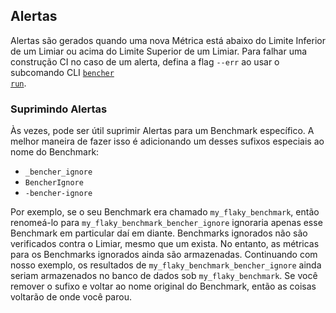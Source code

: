 ## Alertas
Alertas são gerados quando uma nova Métrica está abaixo do Limite Inferior de um Limiar ou acima do Limite Superior de um Limiar.
Para falhar uma construção CI no caso de um alerta, defina a flag `--err` ao usar o subcomando CLI <code><a href="/docs/pt/explanation/bencher-run/">bencher run</a></code>.

### Suprimindo Alertas
Às vezes, pode ser útil suprimir Alertas para um Benchmark específico.
A melhor maneira de fazer isso é adicionando um desses sufixos especiais ao nome do Benchmark:

- `_bencher_ignore`
- `BencherIgnore`
- `-bencher-ignore`

Por exemplo, se o seu Benchmark era chamado `my_flaky_benchmark`, então renomeá-lo para `my_flaky_benchmark_bencher_ignore`
ignoraria apenas esse Benchmark em particular daí em diante.
Benchmarks ignorados não são verificados contra o Limiar, mesmo que um exista.
No entanto, as métricas para os Benchmarks ignorados ainda são armazenadas.
Continuando com nosso exemplo, os resultados de `my_flaky_benchmark_bencher_ignore` ainda seriam armazenados no banco de dados sob `my_flaky_benchmark`.
Se você remover o sufixo e voltar ao nome original do Benchmark,
então as coisas voltarão de onde você parou.